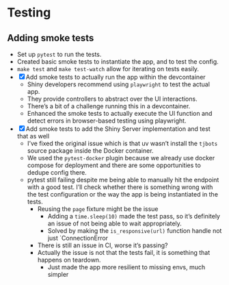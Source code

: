 # Testing

## Adding smoke tests

- Set up `pytest` to run the tests. 
- Created basic smoke tests to instantiate the app, and to test the config.
- `make test` and `make test-watch` allow for iterating on tests easily. 
- [x] Add smoke tests to actually run the app within the devcontainer 
    - Shiny developers recommend using `playwright` to test the actual app. 
    - They provide controllers to abstract over the UI interactions.
    - There's a bit of a challenge running this in a devcontainer.
    - Enhanced the smoke tests to actually execute the UI function and detect errors in browser-based testing using playwright.
- [x] Add smoke tests to add the Shiny Server implementation and test that as well
    - I've fixed the original issue which is that uv wasn't install the `tjbots` source package inside the Docker container.
    - We used the `pytest-docker` plugin because we already use docker compose for deployment and there are some opportunities to dedupe config there.
    - pytest still failing despite me being able to manually hit the endpoint with a good test. I'll check whether there is something wrong with the test configuration or the way the app is being instantiated in the tests.
        - Reusing the `page` fixture might be the issue
            - Adding a `time.sleep(10)` made the test pass, so it's definitely an issue of not being able to wait appropriately. 
            - Solved by making the `is_responsive(url)` function handle not just `ConnectionError
        - There is still an issue in CI, worse it's passing?
        - Actually the issue is not that the tests fail, it is something that happens on teardown.
            - Just made the app more resilient to missing envs, much simpler